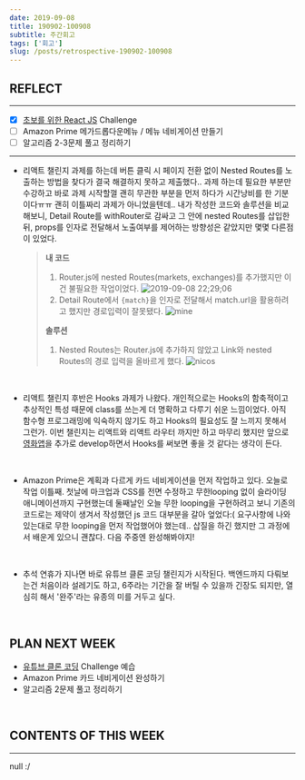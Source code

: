 ```yaml
---
date: 2019-09-08
title: 190902-100908
subtitle: 주간회고
tags: ['회고']
slug: /posts/retrospective-190902-100908
---
```


## REFLECT

---

- [x] [초보를 위한 React JS](https://academy.nomadcoders.co/p/react-for-beginners) Challenge
- [ ] Amazon Prime 메가드롭다운메뉴 / 메뉴 네비게이션 만들기
- [ ] 알고리즘 2-3문제 풀고 정리하기

---

- 리액트 챌린지 과제를 하는데 버튼 클릭 시 페이지 전환 없이 Nested Routes를 노출하는 방법을 찾다가 결국 해결하지 못하고 제출했다.. 과제 하는데 필요한 부분만 수강하고 바로 과제 시작할껄 괜히 무관한 부분을 먼저 하다가 시간낭비를 한 기분이다ㅠㅠ 괜히 이틀짜리 과제가 아니었을텐데..
  내가 작성한 코드와 솔루션을 비교해보니, Detail Route를 withRouter로 감싸고 그 안에 nested Routes를 삽입한 뒤, props를 인자로 전달해서 노출여부를 제어하는 방향성은 같았지만 몇몇 다른점이 있었다.

  > **내 코드**
  >
  > 1. Router.js에 nested Routes(markets, exchanges)를 추가했지만 이건 불필요한 작업이었다.
  >    ![2019-09-08 22;29;06](https://user-images.githubusercontent.com/42695954/64488912-5b42cb00-d288-11e9-807c-969d078bcb80.PNG)
  > 2. Detail Route에서 `{match}`을 인자로 전달해서 match.url을 활용하려고 했지만 경로입력이 잘못됐다.
  >    ![mine](https://user-images.githubusercontent.com/42695954/64232984-0fadbb80-cf2e-11e9-9e1a-b5095497d001.PNG)
  >
  > **솔루션**
  >
  > 1. Nested Routes는 Router.js에 추가하지 않았고 Link와 nested Routes의 경로 입력을 올바르게 했다.
  >    ![nicos](https://user-images.githubusercontent.com/42695954/64232934-eee56600-cf2d-11e9-8e61-b976cf9ca926.PNG)

&nbsp;

- 리액트 챌린지 후반은 Hooks 과제가 나왔다. 개인적으로는 Hooks의 함축적이고 추상적인 특성 때문에 class를 쓰는게 더 명확하고 다루기 쉬운 느낌이었다. 아직 함수형 프로그래밍에 익숙하지 않기도 하고 Hooks의 필요성도 잘 느끼지 못해서 그런가. 이번 챌린지는 리액트와 리액트 라우터 까지만 하고 마무리 했지만 앞으로 [영화앱](https://github.com/reesekimm/nomflix)을 추가로 develop하면서 Hooks를 써보면 좋을 것 같다는 생각이 든다.

&nbsp;

- Amazon Prime은 계획과 다르게 카드 네비게이션을 먼저 작업하고 있다. 오늘로 작업 이틀째. 첫날에 마크업과 CSS를 전면 수정하고 무한looping 없이 슬라이딩 애니메이션까지 구현했는데 둘째날인 오늘 무한 looping을 구현하려고 보니 기존의 코드로는 제약이 생겨서 작성했던 js 코드 대부분을 갈아 엎었다:( 요구사항에 나와있는대로 무한 looping을 먼저 작업했어야 했는데.. 삽질을 하긴 했지만 그 과정에서 배운게 있으니 괜찮다. 다음 주중엔 완성해봐야지!

&nbsp;

- 추석 연휴가 지나면 바로 유튜브 클론 코딩 챌린지가 시작된다. 백엔드까지 다뤄보는건 처음이라 설레기도 하고, 6주라는 기간을 잘 버틸 수 있을까 긴장도 되지만, 열심히 해서 '완주'라는 유종의 미를 거두고 싶다.

&nbsp;

## PLAN NEXT WEEK

- [유튜브 클론 코딩](https://academy.nomadcoders.co/p/javascript-fullstack-from-zero-to-hero) Challenge 예습
- Amazon Prime 카드 네비게이션 완성하기
- 알고리즘 2문제 풀고 정리하기

&nbsp;

## CONTENTS OF THIS WEEK

---

null :/
